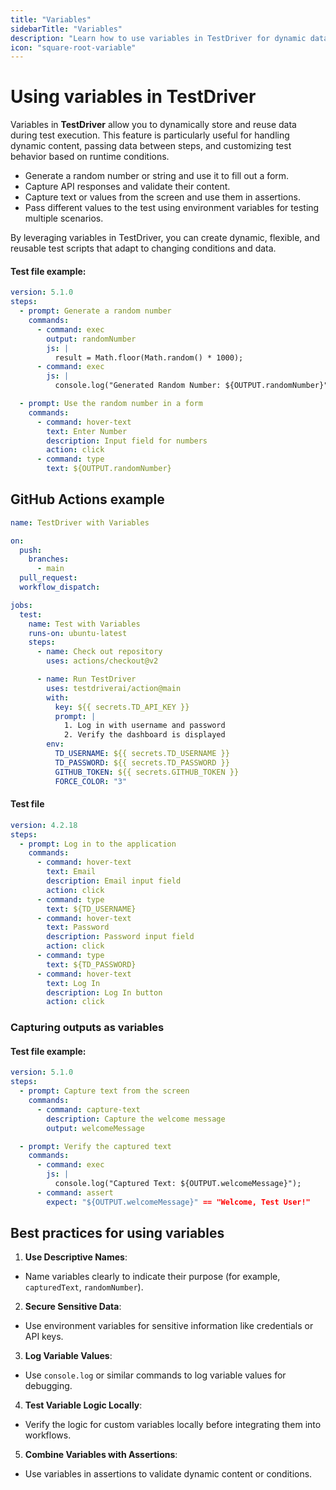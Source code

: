 ```yaml
---
title: "Variables"
sidebarTitle: "Variables"
description: "Learn how to use variables in TestDriver for dynamic data handling."
icon: "square-root-variable"
---
```


# Using variables in TestDriver

Variables in **TestDriver** allow you to dynamically store and reuse data during test execution. This feature is particularly useful for handling dynamic content, passing data between steps, and customizing test behavior based on runtime conditions.

- Generate a random number or string and use it to fill out a form.
- Capture API responses and validate their content.
- Capture text or values from the screen and use them in assertions.
- Pass different values to the test using environment variables for testing multiple scenarios.

By leveraging variables in TestDriver, you can create dynamic, flexible, and reusable test scripts that adapt to changing conditions and data.

#### Test file example:

```yaml
version: 5.1.0
steps:
  - prompt: Generate a random number
    commands:
      - command: exec
        output: randomNumber
        js: |
          result = Math.floor(Math.random() * 1000);
      - command: exec
        js: |
          console.log("Generated Random Number: ${OUTPUT.randomNumber}");

  - prompt: Use the random number in a form
    commands:
      - command: hover-text
        text: Enter Number
        description: Input field for numbers
        action: click
      - command: type
        text: ${OUTPUT.randomNumber}
```

## GitHub Actions example

```yaml
name: TestDriver with Variables

on:
  push:
    branches:
      - main
  pull_request:
  workflow_dispatch:

jobs:
  test:
    name: Test with Variables
    runs-on: ubuntu-latest
    steps:
      - name: Check out repository
        uses: actions/checkout@v2

      - name: Run TestDriver
        uses: testdriverai/action@main
        with:
          key: ${{ secrets.TD_API_KEY }}
          prompt: |
            1. Log in with username and password
            2. Verify the dashboard is displayed
        env:
          TD_USERNAME: ${{ secrets.TD_USERNAME }}
          TD_PASSWORD: ${{ secrets.TD_PASSWORD }}
          GITHUB_TOKEN: ${{ secrets.GITHUB_TOKEN }}
          FORCE_COLOR: "3"
```
#### Test file

```yaml
version: 4.2.18
steps:
  - prompt: Log in to the application
    commands:
      - command: hover-text
        text: Email
        description: Email input field
        action: click
      - command: type
        text: ${TD_USERNAME}
      - command: hover-text
        text: Password
        description: Password input field
        action: click
      - command: type
        text: ${TD_PASSWORD}
      - command: hover-text
        text: Log In
        description: Log In button
        action: click
```

### **Capturing outputs as variables**

#### Test file example:

```yaml
version: 5.1.0
steps:
  - prompt: Capture text from the screen
    commands:
      - command: capture-text
        description: Capture the welcome message
        output: welcomeMessage

  - prompt: Verify the captured text
    commands:
      - command: exec
        js: |
          console.log("Captured Text: ${OUTPUT.welcomeMessage}");
      - command: assert
        expect: "${OUTPUT.welcomeMessage}" == "Welcome, Test User!"
```

## Best practices for using variables

1. **Use Descriptive Names**:
  - Name variables clearly to indicate their purpose (for example, `capturedText`, `randomNumber`).

2. **Secure Sensitive Data**:
  - Use environment variables for sensitive information like credentials or API keys.

3. **Log Variable Values**:
  - Use `console.log` or similar commands to log variable values for debugging.

4. **Test Variable Logic Locally**:
  - Verify the logic for custom variables locally before integrating them into workflows.

5. **Combine Variables with Assertions**:
  - Use variables in assertions to validate dynamic content or conditions.
